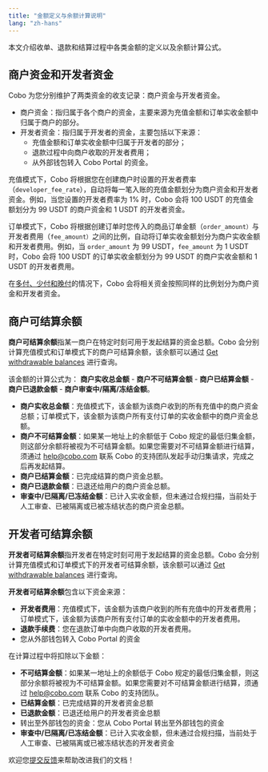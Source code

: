 ```yaml
---
title: "金额定义与余额计算说明"
lang: "zh-hans"
---
```

本文介绍收单、退款和结算过程中各类金额的定义以及余额计算公式。

## 商户资金和开发者资金

Cobo 为您分别维护了两类资金的收支记录：商户资金与开发者资金。

* 商户资金：指归属于各个商户的资金，主要来源为充值金额和订单实收金额中归属于商户的部分。  
* 开发者资金：指归属于开发者的资金，主要包括以下来源：  
  * 充值金额和订单实收金额中归属于开发者的部分；  
  * 退款过程中向商户收取的开发者费用；
  * 从外部钱包转入 Cobo Portal 的资金。

充值模式下，Cobo 将根据您在创建商户时设置的开发者费率（`developer_fee_rate`），自动将每一笔入账的充值金额划分为商户资金和开发者资金。例如，当您设置的开发者费率为 1% 时，Cobo 会将 100 USDT 的充值金额划分为 99 USDT 的商户资金和 1 USDT 的开发者资金。

订单模式下，Cobo 将根据创建订单时您传入的商品订单金额（`order_amount）`与开发者费用（`fee_amount）`之间的比例，自动将订单实收金额划分为商户实收金额和开发者费用。例如，当 `order_amount` 为 99 USDT，`fee_amount` 为 1 USDT 时，Cobo 会将 100 USDT 的订单实收金额划分为 99 USDT 的商户实收金额和 1 USDT 的开发者费用。

<Note>在[多付、少付和晚付](/v2_cn/payments/handle-abnormality-order#异常支付情况说明)的情况下，Cobo 会将相关资金按照同样的比例划分为商户资金和开发者资金。</Note>


## 商户可结算余额

**商户可结算余额**指某一商户在特定时刻可用于发起结算的资金总额。Cobo 会分别计算充值模式和订单模式下的商户可结算余额，该余额可以通过 [Get withdrawable balances](/v2/api-references/payment/get-withdrawable-balances) 进行查询。

该金额的计算公式为： **商户实收总金额** \- **商户不可结算金额** \- **商户已结算金额** \- **商户已退款金额** \- **商户审查中/隔离/冻结金额**。

* **商户实收总金额**：充值模式下，该金额为该商户收到的所有充值中的商户资金总额；订单模式下，该金额为该商户所有支付订单的实收金额中的商户资金总额。
* **商户不可结算金额**：如果某一地址上的余额低于 Cobo 规定的最低归集金额，则这部分余额将被视为不可结算金额。如果您需要对不可结算金额进行结算，须通过 [help@cobo.com](mailto:help@cobo.com) 联系 Cobo 的支持团队发起手动归集请求，完成之后再发起结算。
* **商户已结算金额**：已完成结算的商户资金总额。  
* **商户已退款金额**：已退还给用户的商户资金总额。  
* **审查中/已隔离/已冻结金额**：已计入实收金额，但未通过合规扫描，当前处于人工审查、已被隔离或已被冻结状态的商户资金总额。

## 开发者可结算余额

**开发者可结算余额**指开发者在特定时刻可用于发起结算的资金总额。Cobo 会分别计算充值模式和订单模式下的开发者可结算余额，该余额可以通过 [Get withdrawable balances](/v2/api-references/payment/get-withdrawable-balances) 进行查询。

**开发者可结算余额**包含以下资金来源：

* **开发者费用**：充值模式下，该金额为该商户收到的所有充值中的开发者费用；订单模式下，该金额为该商户所有支付订单的实收金额中的开发者费用。
* **退款手续费**：您在退款订单中向商户收取的开发者费用。
* 您从外部钱包转入 Cobo Portal 的资金

在计算过程中将扣除以下金额：

* **不可结算金额**：如果某一地址上的余额低于 Cobo 规定的最低归集金额，则这部分余额将被视为不可结算金额。如果您需要对不可结算金额进行结算，须通过 [help@cobo.com](mailto:help@cobo.com) 联系 Cobo 的支持团队。
* **已结算金额**：已完成结算的开发者资金总额  
* **已退款金额**：已退还给用户的开发者资金总额
* 转出至外部钱包的资金：您从 Cobo Portal 转出至外部钱包的资金  
* **审查中/已隔离/已冻结金额**：已计入实收金额，但未通过合规扫描，当前处于人工审查、已被隔离或已被冻结状态的开发者资金


<Tip>欢迎您[提交反馈](https://forms.zohopublic.com/cobo/form/DocumentFeedbackForm/formperma/QvLOhxJv1_JMsJ-1dleZ8Itb_7rzN-LtgvsDdxosoVI)来帮助改进我们的文档！</Tip>